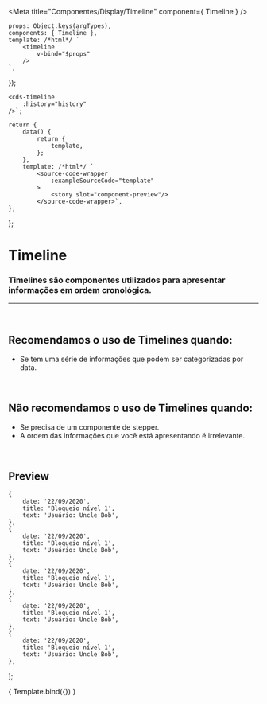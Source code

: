 
<Meta
	title="Componentes/Display/Timeline"
	component={ Timeline }
/>

	props: Object.keys(argTypes),
	components: { Timeline },
	template: /*html*/ `
		<timeline
			v-bind="$props" 
		/>
	`,
});

	<cds-timeline
		:history="history"
	/>`;

	return {
		data() {
			return {
				template,
			};
		},
		template: /*html*/ `
			<source-code-wrapper
				:exampleSourceCode="template"
			>
				<story slot="component-preview"/>
			</source-code-wrapper>`,
	};
};

# Timeline

### Timelines são componentes utilizados para apresentar informações em ordem cronológica.
---
<br />

## Recomendamos o uso de Timelines quando:
- Se tem uma série de informações que podem ser categorizadas por data.

<br />

## Não recomendamos o uso de Timelines quando:
- Se precisa de um componente de stepper.
- A ordem das informações que você está apresentando é irrelevante.

<br />

## Preview

	{
		date: '22/09/2020',
		title: 'Bloqueio nível 1',
		text: 'Usuário: Uncle Bob',
	},
	{
		date: '22/09/2020',
		title: 'Bloqueio nível 1',
		text: 'Usuário: Uncle Bob',
	},
	{
		date: '22/09/2020',
		title: 'Bloqueio nível 1',
		text: 'Usuário: Uncle Bob',
	},
	{
		date: '22/09/2020',
		title: 'Bloqueio nível 1',
		text: 'Usuário: Uncle Bob',
	},
	{
		date: '22/09/2020',
		title: 'Bloqueio nível 1',
		text: 'Usuário: Uncle Bob',
	},
];

<Canvas>
	<Story
		name="Timeline"
		decorators={[docsDecorator]}
		args={{
			history,
		}}
	>
		{ Template.bind({}) }
	</Story>
</Canvas>

<ArgsTable story="Timeline" />